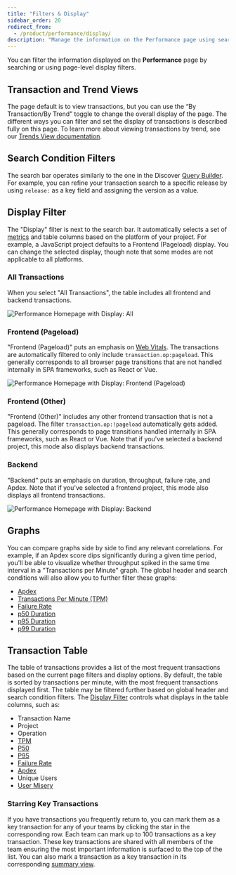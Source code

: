 ```yaml
---
title: "Filters & Display"
sidebar_order: 20
redirect_from:
  - /product/performance/display/
description: "Manage the information on the Performance page using search or page-level display filters to quickly identify performance issues."
---
```


You can filter the information displayed on the **Performance** page by searching or using page-level display filters.

## Transaction and Trend Views

The page default is to view transactions, but you can use the “By Transaction/By Trend” toggle to change the overall display of the page. The different ways you can filter and set the display of transactions is described fully on this page. To learn more about viewing transactions by trend, see our [Trends View documentation](/product/performance/trends/).

## Search Condition Filters

The search bar operates similarly to the one in the Discover [Query Builder](/product/discover-queries/query-builder/#filter-by-search-conditions). For example, you can refine your transaction search to a specific release by using `release:` as a key field and assigning the version as a value.

## Display Filter

The "Display" filter is next to the search bar. It automatically selects a set of [metrics](/product/performance/metrics/) and table columns based on the platform of your project. For example, a JavaScript project defaults to a Frontend (Pageload) display. You can change the selected display, though note that some modes are not applicable to all platforms.

### All Transactions

When you select "All Transactions", the table includes all frontend and backend transactions.

![Performance Homepage with Display: All](00_performance_landing.png)

### Frontend (Pageload)

"Frontend (Pageload)" puts an emphasis on [Web Vitals](/product/performance/web-vitals/). The transactions are automatically filtered to only include `transaction.op:pageload`. This generally corresponds to all browser page transitions that are not handled internally in SPA frameworks, such as React or Vue.

![Performance Homepage with Display: Frontend (Pageload)](01_performance_landing.png)

### Frontend (Other)

"Frontend (Other)" includes any other frontend transaction that is not a pageload. The filter `transaction.op:!pageload` automatically gets added. This generally corresponds to page transitions handled internally in SPA frameworks, such as React or Vue. Note that if you've selected a backend project, this mode also displays backend transactions.

### Backend

"Backend" puts an emphasis on duration, throughput, failure rate, and Apdex. Note that if you've selected a frontend project, this mode also displays all frontend transactions.

![Performance Homepage with Display: Backend](02_performance_landing.png)

## Graphs

You can compare graphs side by side to find any relevant correlations. For example, if an Apdex score dips significantly during a given time period, you'll be able to visualize whether throughput spiked in the same time interval in a "Transactions per Minute" graph. The global header and search conditions will also allow you to further filter these graphs:

- [Apdex](/product/performance/metrics/#apdex)
- [Transactions Per Minute (TPM)](/product/performance/metrics/#throughput-total-tpm-tps)
- [Failure Rate](/product/performance/metrics/#failure-rate)
- [p50 Duration](/product/performance/metrics/#p50-threshold)
- [p95 Duration](/product/performance/metrics/#p95-threshold)
- [p99 Duration](/product/performance/metrics/#p99-threshold)

## Transaction Table

The table of transactions provides a list of the most frequent transactions based on the current page filters and display options. By default, the table is sorted by transactions per minute, with the most frequent transactions displayed first. The table may be filtered further based on global header and search condition filters.
The [Display Filter](#display-filter) controls what displays in the table columns, such as:

- Transaction Name
- Project
- Operation
- [TPM](/product/performance/metrics/#throughput-total-tpm-tps)
- [P50](/product/performance/metrics/#average-transaction-duration)
- [P95](/product/performance/metrics/#p95-threshold)
- [Failure Rate](/product/performance/metrics/#failure-rate)
- [Apdex](/product/performance/metrics/#apdex)
- Unique Users
- [User Misery](/product/performance/metrics/#user-misery)

### Starring Key Transactions

If you have transactions you frequently return to, you can mark them as a key transaction for any of your teams by clicking the star in the corresponding row. Each team can mark up to 100 transactions as a key transaction. These key transactions are shared with all members of the team ensuring the most important information is surfaced to the top of the list. You can also mark a transaction as a key transaction in its corresponding [summary view](/product/performance/transaction-summary/#starring-key-transactions).
